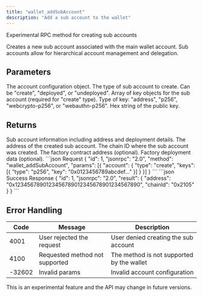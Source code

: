 ```yaml
---
title: "wallet_addSubAccount"
description: "Add a sub account to the wallet"
---
```


Experimental RPC method for creating sub accounts

<Info>
Creates a new sub account associated with the main wallet account. Sub accounts allow for hierarchical account management and delegation.
</Info>

## Parameters

<ParamField body="account" type="object" required>
The account configuration object.

<Expandable title="Account object properties">
<ParamField body="type" type="string" required>
The type of sub account to create. Can be "create", "deployed", or "undeployed".
</ParamField>

<ParamField body="keys" type="array">
Array of key objects for the sub account (required for "create" type).

<Expandable title="Key object properties">
<ParamField body="type" type="string" required>
Type of key: "address", "p256", "webcrypto-p256", or "webauthn-p256".
</ParamField>

<ParamField body="key" type="string" required>
Hex string of the public key.
</ParamField>
</Expandable>
</ParamField>
</Expandable>
</ParamField>

## Returns

<ResponseField name="result" type="object">
Sub account information including address and deployment details.

<Expandable title="Result properties">
<ResponseField name="address" type="string">
The address of the created sub account.
</ResponseField>

<ResponseField name="chainId" type="string">
The chain ID where the sub account was created.
</ResponseField>

<ResponseField name="factory" type="string">
The factory contract address (optional).
</ResponseField>

<ResponseField name="factoryData" type="string">
Factory deployment data (optional).
</ResponseField>
</Expandable>
</ResponseField>

<RequestExample>
```json Request
{
  "id": 1,
  "jsonrpc": "2.0",
  "method": "wallet_addSubAccount",
  "params": [{
    "account": {
      "type": "create",
      "keys": [{
        "type": "p256",
        "key": "0x0123456789abcdef..."
      }]
    }
  }]
}
```
</RequestExample>

<ResponseExample>
```json Success Response
{
  "id": 1,
  "jsonrpc": "2.0",
  "result": {
    "address": "0x1234567890123456789012345678901234567890",
    "chainId": "0x2105"
  }
}
```
</ResponseExample>

## Error Handling

| Code | Message                        | Description |
| ---- | ------------------------------ | ----------- |
| 4001 | User rejected the request      | User denied creating the sub account |
| 4100 | Requested method not supported | The method is not supported by the wallet |
| -32602 | Invalid params                 | Invalid account configuration |

<Warning>
This is an experimental feature and the API may change in future versions.
</Warning>
